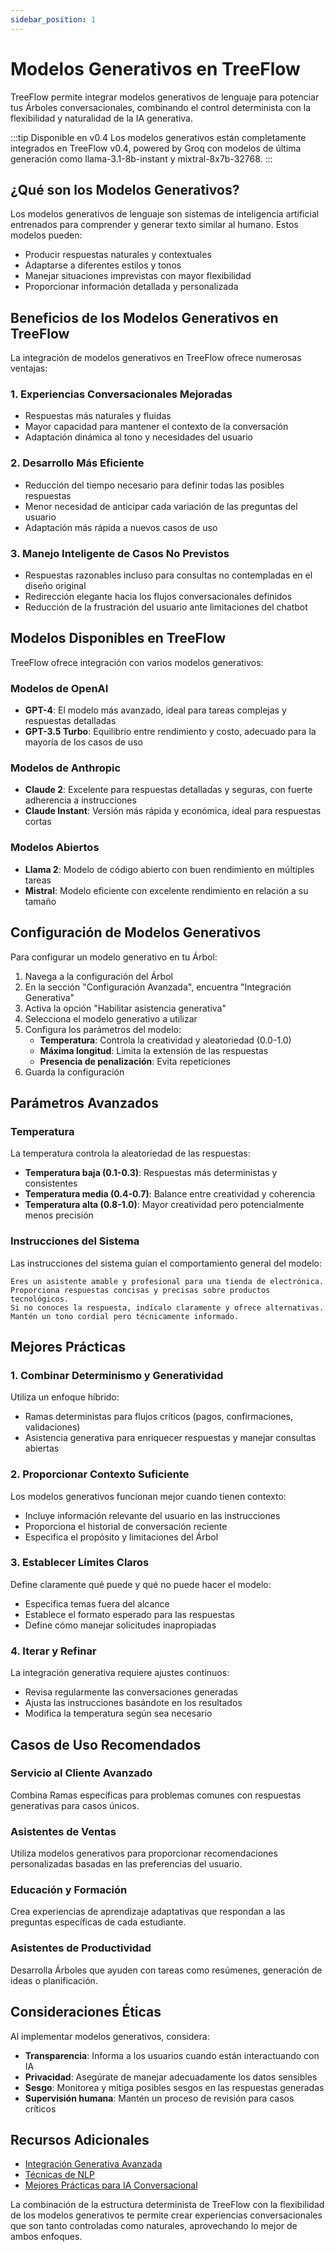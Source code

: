 ```yaml
---
sidebar_position: 1
---
```


# Modelos Generativos en TreeFlow

TreeFlow permite integrar modelos generativos de lenguaje para potenciar tus Árboles conversacionales, combinando el control determinista con la flexibilidad y naturalidad de la IA generativa.

:::tip Disponible en v0.4
Los modelos generativos están completamente integrados en TreeFlow v0.4, powered by Groq con modelos de última generación como llama-3.1-8b-instant y mixtral-8x7b-32768.
:::

## ¿Qué son los Modelos Generativos?

Los modelos generativos de lenguaje son sistemas de inteligencia artificial entrenados para comprender y generar texto similar al humano. Estos modelos pueden:

- Producir respuestas naturales y contextuales
- Adaptarse a diferentes estilos y tonos
- Manejar situaciones imprevistas con mayor flexibilidad
- Proporcionar información detallada y personalizada

## Beneficios de los Modelos Generativos en TreeFlow

La integración de modelos generativos en TreeFlow ofrece numerosas ventajas:

### 1. Experiencias Conversacionales Mejoradas

- Respuestas más naturales y fluidas
- Mayor capacidad para mantener el contexto de la conversación
- Adaptación dinámica al tono y necesidades del usuario

### 2. Desarrollo Más Eficiente

- Reducción del tiempo necesario para definir todas las posibles respuestas
- Menor necesidad de anticipar cada variación de las preguntas del usuario
- Adaptación más rápida a nuevos casos de uso

### 3. Manejo Inteligente de Casos No Previstos

- Respuestas razonables incluso para consultas no contempladas en el diseño original
- Redirección elegante hacia los flujos conversacionales definidos
- Reducción de la frustración del usuario ante limitaciones del chatbot

## Modelos Disponibles en TreeFlow

TreeFlow ofrece integración con varios modelos generativos:

### Modelos de OpenAI

- **GPT-4**: El modelo más avanzado, ideal para tareas complejas y respuestas detalladas
- **GPT-3.5 Turbo**: Equilibrio entre rendimiento y costo, adecuado para la mayoría de los casos de uso

### Modelos de Anthropic

- **Claude 2**: Excelente para respuestas detalladas y seguras, con fuerte adherencia a instrucciones
- **Claude Instant**: Versión más rápida y económica, ideal para respuestas cortas

### Modelos Abiertos

- **Llama 2**: Modelo de código abierto con buen rendimiento en múltiples tareas
- **Mistral**: Modelo eficiente con excelente rendimiento en relación a su tamaño

## Configuración de Modelos Generativos

Para configurar un modelo generativo en tu Árbol:

1. Navega a la configuración del Árbol
2. En la sección "Configuración Avanzada", encuentra "Integración Generativa"
3. Activa la opción "Habilitar asistencia generativa"
4. Selecciona el modelo generativo a utilizar
5. Configura los parámetros del modelo:
   - **Temperatura**: Controla la creatividad y aleatoriedad (0.0-1.0)
   - **Máxima longitud**: Limita la extensión de las respuestas
   - **Presencia de penalización**: Evita repeticiones
6. Guarda la configuración

## Parámetros Avanzados

### Temperatura

La temperatura controla la aleatoriedad de las respuestas:

- **Temperatura baja (0.1-0.3)**: Respuestas más deterministas y consistentes
- **Temperatura media (0.4-0.7)**: Balance entre creatividad y coherencia
- **Temperatura alta (0.8-1.0)**: Mayor creatividad pero potencialmente menos precisión

### Instrucciones del Sistema

Las instrucciones del sistema guían el comportamiento general del modelo:

```
Eres un asistente amable y profesional para una tienda de electrónica.
Proporciona respuestas concisas y precisas sobre productos tecnológicos.
Si no conoces la respuesta, indícalo claramente y ofrece alternativas.
Mantén un tono cordial pero técnicamente informado.
```

## Mejores Prácticas

### 1. Combinar Determinismo y Generatividad

Utiliza un enfoque híbrido:
- Ramas deterministas para flujos críticos (pagos, confirmaciones, validaciones)
- Asistencia generativa para enriquecer respuestas y manejar consultas abiertas

### 2. Proporcionar Contexto Suficiente

Los modelos generativos funcionan mejor cuando tienen contexto:
- Incluye información relevante del usuario en las instrucciones
- Proporciona el historial de conversación reciente
- Especifica el propósito y limitaciones del Árbol

### 3. Establecer Límites Claros

Define claramente qué puede y qué no puede hacer el modelo:
- Especifica temas fuera del alcance
- Establece el formato esperado para las respuestas
- Define cómo manejar solicitudes inapropiadas

### 4. Iterar y Refinar

La integración generativa requiere ajustes continuos:
- Revisa regularmente las conversaciones generadas
- Ajusta las instrucciones basándote en los resultados
- Modifica la temperatura según sea necesario

## Casos de Uso Recomendados

### Servicio al Cliente Avanzado

Combina Ramas específicas para problemas comunes con respuestas generativas para casos únicos.

### Asistentes de Ventas

Utiliza modelos generativos para proporcionar recomendaciones personalizadas basadas en las preferencias del usuario.

### Educación y Formación

Crea experiencias de aprendizaje adaptativas que respondan a las preguntas específicas de cada estudiante.

### Asistentes de Productividad

Desarrolla Árboles que ayuden con tareas como resúmenes, generación de ideas o planificación.

## Consideraciones Éticas

Al implementar modelos generativos, considera:

- **Transparencia**: Informa a los usuarios cuando están interactuando con IA
- **Privacidad**: Asegúrate de manejar adecuadamente los datos sensibles
- **Sesgo**: Monitorea y mitiga posibles sesgos en las respuestas generadas
- **Supervisión humana**: Mantén un proceso de revisión para casos críticos

## Recursos Adicionales

- [Integración Generativa Avanzada](/docs/Reforestacion/IntegracionGenerativa)
- [Técnicas de NLP](/docs/Reforestacion/NLP)
- [Mejores Prácticas para IA Conversacional](/docs/Fundamentos/MejoresPracticas)

La combinación de la estructura determinista de TreeFlow con la flexibilidad de los modelos generativos te permite crear experiencias conversacionales que son tanto controladas como naturales, aprovechando lo mejor de ambos enfoques.
